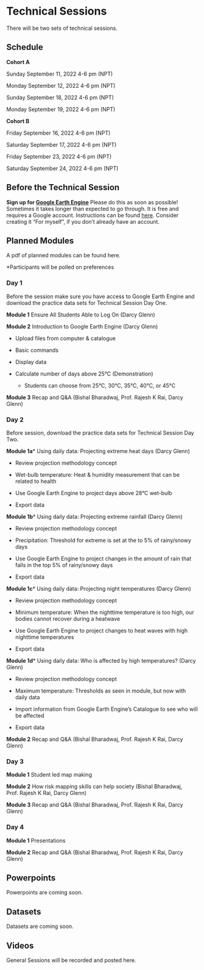 # Technical Sessions

There will be two sets of technical sessions. 

## Schedule {-}

**Cohort A**

Sunday September 11, 2022 4-6 pm (NPT)

Monday September 12, 2022 4-6 pm (NPT)

Sunday September 18, 2022 4-6 pm (NPT)

Monday September 19, 2022 4-6 pm (NPT)

**Cohort B**

Friday September 16, 2022 4-6 pm (NPT)

Saturday September 17, 2022 4-6 pm (NPT)

Friday September 23, 2022 4-6 pm (NPT)

Saturday September 24, 2022 4-6 pm (NPT)

## Before the Technical Session {-}

**Sign up for [Google Earth Engine](https://earthengine.google.com/signup/)** Please do this as soon as possible! Sometimes it takes longer than expected to go through. It is free and requires a Google account. Instructions can be found [here](https://www.linkedin.com/pulse/step-by-step-create-your-google-earth-engine-account-khang-vu-tien). Consider creating it "For myself", if you don't already have an account. 

## Planned Modules {-}

A pdf of planned modules can be found here.

*Participants will be polled on preferences

### Day 1 {-}

Before the session make sure you have access to Google Earth Engine and download the practice data sets for Technical Session Day One.

**Module 1**	Ensure All Students Able to Log On (Darcy Glenn)

**Module 2**	Introduction to Google Earth Engine (Darcy Glenn)

* Upload files from computer & catalogue

* Basic commands

* Display data

* Calculate number of days above 25°C (Demonstration)

  + Students can choose from 25°C, 30°C, 35°C, 40°C, or 45°C

**Module 3**	Recap and Q&A (Bishal Bharadwaj, Prof. Rajesh K Rai, Darcy Glenn)

### Day 2 {-}
Before session, download the practice data sets for Technical Session Day Two.

**Module 1a***	Using daily data: Projecting extreme heat days (Darcy Glenn)

* Review projection methodology concept

* Wet-bulb temperature: Heat & humidity measurement that can be related to health

* Use Google Earth Engine to project days above 28°C wet-bulb 

* Export data

**Module 1b***	Using daily data: Projecting extreme rainfall (Darcy Glenn)

* Review projection methodology concept

* Precipitation: Threshold for extreme is set at the to 5% of rainy/snowy days

* Use Google Earth Engine to project changes in the amount of rain that falls in the top 5% of rainy/snowy days

* Export data

**Module 1c***	Using daily data: Projecting night temperatures (Darcy Glenn)

* Review projection methodology concept

* Minimum temperature: When the nighttime temperature is too high, our bodies cannot recover during a heatwave

* Use Google Earth Engine to project changes to heat waves with high nighttime temperatures

* Export data

**Module 1d***	Using daily data: Who is affected by high temperatures? (Darcy Glenn)

* Review projection methodology concept

* Maximum temperature: Thresholds as seen in module, but now with daily data

* Import information from Google Earth Engine’s Catalogue to see who will be affected

* Export data

**Module 2** Recap and Q&A (Bishal Bharadwaj, Prof. Rajesh K Rai, Darcy Glenn)

### Day 3 {-}

**Module 1**	Student led map making

**Module 2**	How risk mapping skills can help society (Bishal Bharadwaj, Prof. Rajesh K Rai, Darcy Glenn) 

**Module 3**	Recap and Q&A (Bishal Bharadwaj, Prof. Rajesh K Rai, Darcy Glenn) 

### Day 4 {-}

**Module 1**	Presentations

**Module 2**	Recap and Q&A (Bishal Bharadwaj, Prof. Rajesh K Rai, Darcy Glenn)

## Powerpoints {-}

Powerpoints are coming soon.

## Datasets {-}

Datasets are coming soon.

## Videos {-}

General Sessions will be recorded and posted here.
